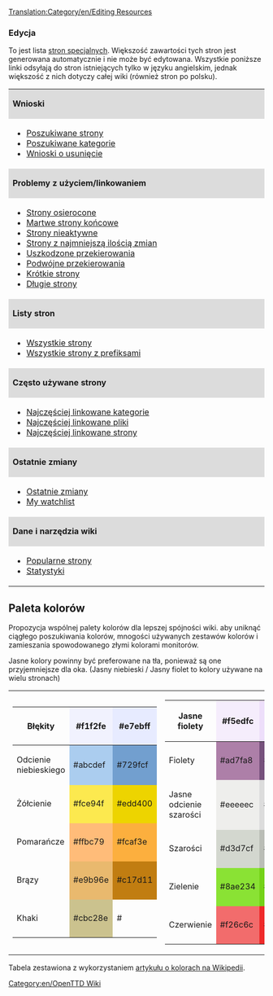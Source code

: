 [[Translation:Category/en/Editing Resources]]

===Edycja===

To jest lista [[en/Special/SpecialPages|stron specjalnych]]. Większość zawartości tych stron jest generowana automatycznie i nie może być edytowana. Wszystkie poniższe linki odsyłają do stron istniejących tylko w języku angielskim, jednak większość z nich dotyczy całej wiki (również stron po polsku).

{| width="100%"
|colspan=2 style="background:#DCDCDC;"|'''Wnioski'''
|-
| width="35%" |
* [[en/Special/WantedPages|Poszukiwane strony]]
* [[en/Special/Wantedcategories|Poszukiwane kategorie]]
* [[:Category:en/Requests for deletion|Wnioski o usunięcie]]
|
* [[:Category:en/Articles to be expanded|Artykuły do rozbudowania]]
* [[:Category:en/Articles to be updated|Artykuły do zaktualizowania]]
* [[:Category:en/Articles to be merged|Artykuły do połączenia]]
|-
|colspan=2 style="background:#DCDCDC;"|'''Problemy z użyciem/linkowaniem'''
|-
| 
* [[en/Special/Lonelypages|Strony osierocone]]
* [[en/Special/Deadendpages|Martwe strony końcowe]]
* [[en/Special/Ancientpages|Strony nieaktywne]]
* [[en/Special/Fewestrevisions|Strony z najmniejszą ilością zmian]]
* [[en/Special/BrokenRedirects|Uszkodzone przekierowania]]
* [[en/Special/DoubleRedirects|Podwójne przekierowania]]
* [[en/Special/ShortPages|Krótkie strony]]
* [[en/Special/LongPages|Długie strony]]
| style="vertical-align:top;"|
* [[en/Special/Uncategorizedcategories|Nieskategoryzowane kategorie]]
* [[en/Special/Uncategorizedpages|Nieskategoryzowane strony]]
* [[en/Special/Uncategorizedimages|Nieskategoryzowane ilustracje]]
* [[en/Special/Unusedimages|Niewykorzystywane ilustracje]]
* [[en/Special/Unusedcategories|Niewykorzystywane kategorie]]
* [[en/Special/Unusedtemplates|Niewykorzystywane szablony]]
|-
|colspan=2 style="background:#DCDCDC;"|'''Listy stron'''
|-
|
* [[en/Special/AllPages|Wszystkie strony]]
* [[en/Special/PrefixIndex|Wszystkie strony z prefiksami]]
|
* [[en/Special/Categories|Kategorie]]
* [[en/Special/Listredirects|Lista wszystkich przekierowań]]
|-
|colspan=2 style="background:#DCDCDC;"|'''Często używane strony'''
|-
|
* [[en/Special/MostLinkedCategories|Najczęściej linkowane kategorie]]
* [[en/Special/Mostimages|Najczęściej linkowane pliki]]
* [[en/Special/Mostlinked|Najczęściej linkowane strony]]
|
* [[en/Special/MostLinkedTemplates|Najczęściej linkowane szablony]]
* [[en/Special/MostCategories|Strony z największą ilością kategorii]]
* [[en/Special/MostRevisions|Strony z największą ilością edycji]]
|-
|colspan=2 style="background:#DCDCDC;"|'''Ostatnie zmiany'''
|-
|
* [[en/Special/RecentChanges|Ostatnie zmiany]]
* [[en/Special/Watchlist|My watchlist]]
|
* [[en/Special/Newpages|Nowe strony]]
* [[en/Special/Newimages|Nowe ilustracje]]
|-
|colspan=2 style="background:#DCDCDC;"|'''Dane i narzędzia wiki'''
|-
|
* [[en/Special/Popularpages|Popularne strony]]
* [[en/Special/Statistics|Statystyki]]
|
* [[en/Special/Version|Wersje]]
|}


== Paleta kolorów ==
Propozycja wspólnej palety kolorów dla lepszej spójności wiki.
aby uniknąć ciągłego poszukiwania kolorów, mnogości używanych zestawów kolorów i zamieszania spowodowanego złymi kolorami monitorów.

Jasne kolory powinny być preferowane na tła, ponieważ są one przyjemniejsze dla oka.
(Jasny niebieski / Jasny fiolet to kolory używane na wielu stronach)

{|style="width:100%;"
|style="width:30%;"|
{|
!style="width:100px;"| Błękity
|style="background:#f1f2fe; height:75px; width:75px; -moz-border-radius:1em;"|#f1f2fe
|style="background:#e7ebff; height:75px; width:75px; -moz-border-radius:1em;"|#e7ebff
|-
! Odcienie niebieskiego
|style="background:#abcdef; height:75px; width:75px; -moz-border-radius:1em;"|#abcdef
|style="background:#729fcf; height:75px; width:75px; -moz-border-radius:1em;"|#729fcf
|-
! Żółcienie
|style="background:#fce94f; height:75px; width:75px; -moz-border-radius:1em;"|#fce94f
|style="background:#edd400; height:75px; width:75px; -moz-border-radius:1em;"|#edd400
|-
! Pomarańcze
|style="background:#ffbc79; height:75px; width:75px; -moz-border-radius:1em;"|#ffbc79
|style="background:#fcaf3e; height:75px; width:75px; -moz-border-radius:1em;"|#fcaf3e
|-
! Brązy
|style="background:#e9b96e; height:75px; width:75px; -moz-border-radius:1em;"|#e9b96e
|style="background:#c17d11; height:75px; width:75px; -moz-border-radius:1em;"|#c17d11
|-
! Khaki
|style="background:#cbc28e; height:75px; width:75px; -moz-border-radius:1em;"|#cbc28e
|style=" height:75px; width:75px; -moz-border-radius:1em;"|#
|}
|
{|
!style="width:100px;"| Jasne fiolety
|style="background:#f5edfc; height:75px; width:75px; -moz-border-radius:1em;"|#f5edfc
|style="background:#eddefa; height:75px; width:75px; -moz-border-radius:1em;"|#eddefa
|-
! Fiolety
|style="background:#ad7fa8; height:75px; width:75px; -moz-border-radius:1em;"|#ad7fa8
|style="background:#75507b; height:75px; width:75px; -moz-border-radius:1em;"|#75507b
|-
! Jasne odcienie szarości
|style="background:#eeeeec; height:75px; width:75px; -moz-border-radius:1em;"|#eeeeec
|style="background:#dcdcdc; height:75px; width:75px; -moz-border-radius:1em;"|#888a85
|-
! Szarości
|style="background:#d3d7cf; height:75px; width:75px; -moz-border-radius:1em;"|#d3d7cf
|style="background:#babdb6; height:75px; width:75px; -moz-border-radius:1em;"|#babdb6
|-
! Zielenie
|style="background:#8ae234; height:75px; width:75px; -moz-border-radius:1em;"|#8ae234
|style="background:#73d216; height:75px; width:75px; -moz-border-radius:1em;"|#73d216
|-
! Czerwienie
|style="background:#f26c6c; height:75px; width:75px; -moz-border-radius:1em;"|#f26c6c
|style="background:#ef2929; height:75px; width:75px; -moz-border-radius:1em;"|#ef2929
|}
|}


Tabela zestawiona z wykorzystaniem [http://help.wikia.com/wiki/Help:Color#X11_color_names artykułu o kolorach na Wikipedii].



[[Category:en/OpenTTD Wiki]]